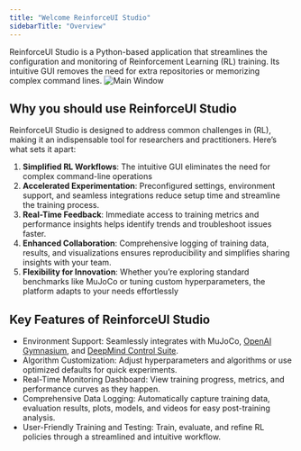 ```yaml
---
title: "Welcome ReinforceUI Studio"
sidebarTitle: "Overview"
---
```


ReinforceUI Studio is a Python-based application that streamlines the configuration and monitoring of Reinforcement Learning (RL) training. Its intuitive GUI removes the need for extra repositories or memorizing complex command lines.
<img alt="Main Window" classname="block dark:hidden" src="/images/main_window.gif" />


## Why you should use ReinforceUI Studio

ReinforceUI Studio is designed to address common challenges in  (RL), making it an indispensable tool for researchers and practitioners. Here’s what sets it apart:

1. **Simplified RL Workflows**: The intuitive GUI eliminates the need for complex command-line operations
2. **Accelerated Experimentation**: Preconfigured settings, environment support, and seamless integrations reduce setup time and streamline the training process.
3. **Real-Time Feedback**: Immediate access to training metrics and performance insights helps identify trends and troubleshoot issues faster.
4. **Enhanced Collaboration**: Comprehensive logging of training data, results, and visualizations ensures reproducibility and simplifies sharing insights with your team.
5. **Flexibility for Innovation**: Whether you’re exploring standard benchmarks like MuJoCo or tuning custom hyperparameters, the platform adapts to your needs effortlessly

## Key Features of ReinforceUI Studio
- Environment Support: Seamlessly integrates with MuJoCo, [OpenAI Gymnasium](https://github.com/Farama-Foundation/Gymnasium?tab=readme-ov-file), and [DeepMind Control Suite](https://github.com/google-deepmind/dm_control).
-  Algorithm Customization: Adjust hyperparameters and algorithms or use optimized defaults for quick experiments.
- Real-Time Monitoring Dashboard: View training progress, metrics, and performance curves as they happen.
- Comprehensive Data Logging: Automatically capture training data, evaluation results, plots, models, and videos for easy post-training analysis.
- User-Friendly Training and Testing: Train, evaluate, and refine RL policies through a streamlined and intuitive workflow.

